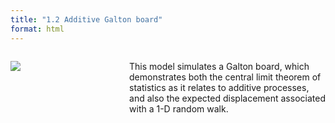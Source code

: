 ```yaml
---
title: "1.2 Additive Galton board"
format: html
---
```


:::: {.columns}
::: {.column width=35%}
[![](1.2-galtonBoard-Additive.png)](1.2-galtonBoard-Additive.nlogo)
:::

::: {.column width=65%}
This model simulates a Galton board, which demonstrates both the central limit theorem of statistics as it relates to additive processes, and also the expected displacement associated with a 1-D random walk.
:::
::::
